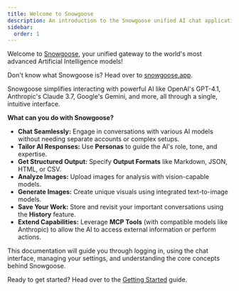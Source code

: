 ```yaml
---
title: Welcome to Snowgoose
description: An introduction to the Snowgoose unified AI chat application.
sidebar:
  order: 1
---
```


Welcome to [Snowgoose](https://snowgoose.app), your unified gateway to the world's most advanced Artificial Intelligence models!

Don't know what Snowgoose is? Head over to [snowgoose.app](https://snowgoose.app).

Snowgoose simplifies interacting with powerful AI like OpenAI's GPT-4.1, Anthropic's Claude 3.7, Google's Gemini, and more, all through a single, intuitive interface.

**What can you do with Snowgoose?**

- **Chat Seamlessly:** Engage in conversations with various AI models without needing separate accounts or complex setups.
- **Tailor AI Responses:** Use **Personas** to guide the AI's role, tone, and expertise.
- **Get Structured Output:** Specify **Output Formats** like Markdown, JSON, HTML, or CSV.
- **Analyze Images:** Upload images for analysis with vision-capable models.
- **Generate Images:** Create unique visuals using integrated text-to-image models.
- **Save Your Work:** Store and revisit your important conversations using the **History** feature.
- **Extend Capabilities:** Leverage **MCP Tools** (with compatible models like Anthropic) to allow the AI to access external information or perform actions.

This documentation will guide you through logging in, using the chat interface, managing your settings, and understanding the core concepts behind Snowgoose.

Ready to get started? Head over to the [Getting Started](./getting-started/) guide.
